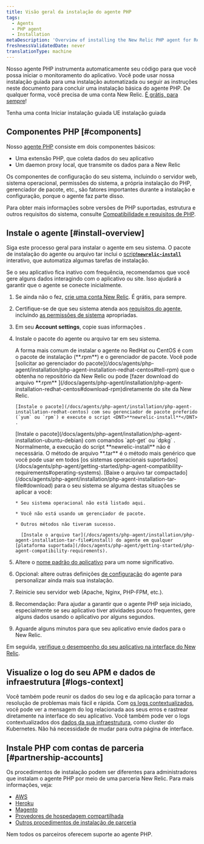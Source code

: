 ```yaml
---
title: Visão geral da instalação do agente PHP
tags:
  - Agents
  - PHP agent
  - Installation
metaDescription: 'Overview of installing the New Relic PHP agent for RedHat, CentOS, Ubuntu, or Debian, or for the tar archive.'
freshnessValidatedDate: never
translationType: machine
---
```


Nosso agente PHP instrumenta automaticamente seu código para que você possa iniciar o monitoramento do aplicativo. Você pode usar nossa instalação guiada para uma instalação automatizada ou seguir as instruções neste documento para concluir uma instalação básica do agente PHP. De qualquer forma, você precisa de uma conta New Relic. [É grátis, para sempre](/docs/accounts/accounts-billing/new-relic-one-pricing-billing/new-relic-one-pricing-billing/#how-pricing-works)!

<ButtonGroup>
  <ButtonLink role="button" to="https://newrelic.com/signup" variant="primary">
    Tenha uma conta
  </ButtonLink>

  <ButtonLink role="button" to="https://one.newrelic.com/launcher/nr1-core.settings?pane=eyJuZXJkbGV0SWQiOiJ0dWNzb24ucGxnLWluc3RydW1lbnQtZXZlcnl0aGluZyJ9&cards[0]=eyJuZXJkbGV0SWQiOiJzZXR1cC1uZXJkbGV0cy5zZXR1cC1waHAtaW50ZWdyYXRpb24iLCJhY2NvdW50SWQiOjI2NDA0MDl9&platform[accountId]=1" variant="primary">
    Iniciar instalação guiada
  </ButtonLink>

  <ButtonLink role="button" to="https://one.eu.newrelic.com/launcher/nr1-core.explorer?platform[accountId]=1&platform[$isFallbackTimeRange]=true&platform[timeRange][duration]=1800000&pane=eyJuZXJkbGV0SWQiOiJ0dWNzb24ucGxnLWluc3RydW1lbnQtZXZlcnl0aGluZyJ9&cards[0]=eyJuZXJkbGV0SWQiOiJzZXR1cC1uZXJkbGV0cy5zZXR1cC1waHAtaW50ZWdyYXRpb24iLCJhY2NvdW50SWQiOjI2NDA0MDl9&state=f79eeff7-ccd0-d779-67a7-62bbac6fc692" variant="primary">
    UE instalação guiada
  </ButtonLink>
</ButtonGroup>

## Componentes PHP [#components]

Nosso [agente PHP](/docs/agents/php-agent/getting-started/new-relic-php) consiste em dois componentes básicos:

* Uma extensão PHP, que coleta dados do seu aplicativo
* Um daemon proxy local, que transmite os dados para a New Relic

Os componentes de configuração do seu sistema, incluindo o servidor web, sistema operacional, permissões do sistema, a própria instalação do PHP, gerenciador de pacote, etc., são fatores importantes durante a instalação e configuração, porque o agente faz parte disso.

Para obter mais informações sobre versões de PHP suportadas, estrutura e outros requisitos do sistema, consulte [Compatibilidade e requisitos de PHP](/docs/agents/php-agent/getting-started/php-agent-compatibility-requirements).

## Instale o agente [#install-overview]

Siga este processo geral para instalar o agente em seu sistema. O pacote de instalação do agente ou arquivo tar inclui o [script<DNT>**`newrelic-install`**</DNT> ](/docs/agents/php-agent/installation/newrelic-install-script)interativo, que automatiza algumas tarefas de instalação.

<Callout variant="tip">
  Se o seu aplicativo fica inativo com frequência, recomendamos que você gere alguns dados interagindo com o aplicativo ou site. Isso ajudará a garantir que o agente se conecte inicialmente.
</Callout>

1. Se ainda não o fez, [crie uma conta New Relic](https://newrelic.com/signup). É grátis, para sempre.

2. Certifique-se de que seu sistema atenda aos [requisitos do agente](/docs/agents/php-agent/getting-started/php-agent-compatibility-requirements), incluindo [as permissões de sistema](/docs/agents/php-agent/getting-started/php-agent-compatibility-requirements#permissions) apropriadas.

3. Em seu <DNT>**Account settings**</DNT>, copie suas informações <InlinePopover type="licenseKey" />.

4. Instale o pacote do agente ou arquivo tar em seu sistema.

   <CollapserGroup>
     <Collapser id="install-redhat-centos" title="RedHat ou CentOS">
       A forma mais comum de instalar o agente no RedHat ou CentOS é com o pacote de instalação (<DNT>**.rpm**</DNT>) e o gerenciador de pacote. Você pode [solicitar ao gerenciador do pacote](/docs/agents/php-agent/installation/php-agent-installation-redhat-centos#tell-rpm) que o obtenha no repositório da New Relic ou pode [fazer download do arquivo <DNT>**.rpm**</DNT> ](/docs/agents/php-agent/installation/php-agent-installation-redhat-centos#download-rpm)diretamente do site da New Relic.

       [Instale o pacote](/docs/agents/php-agent/installation/php-agent-installation-redhat-centos) com seu gerenciador de pacote preferido (`yum` ou `rpm`) e execute o script <DNT>**newrelic-install**</DNT> .
     </Collapser>

     <Collapser id="intall-ubuntu-debian" title="Ubuntu ou Debian">
       [Instale o pacote](/docs/agents/php-agent/installation/php-agent-installation-ubuntu-debian) com comandos `apt-get` ou `dpkg` . Normalmente, a execução do script <DNT>**newrelic-install**</DNT> não é necessária.
     </Collapser>

     <Collapser id="install-tar" title="Arquivo alcatrão">
       O método de arquivo <DNT>**.tar**</DNT> é o método mais genérico que você pode usar em todos [os sistemas operacionais suportados](/docs/agents/php-agent/getting-started/php-agent-compatibility-requirements#operating-systems). [Baixe o arquivo tar compactado](/docs/agents/php-agent/installation/php-agent-installation-tar-file#download) para o seu sistema se alguma destas situações se aplicar a você:

       * Seu sistema operacional não está listado aqui.

       * Você não está usando um gerenciador de pacote.

       * Outros métodos não tiveram sucesso.

         [Instale o arquivo tar](/docs/agents/php-agent/installation/php-agent-installation-tar-file#install) do agente em qualquer [plataforma suportada](/docs/agents/php-agent/getting-started/php-agent-compatibility-requirements).
     </Collapser>
   </CollapserGroup>

5. Altere o [nome padrão do aplicativo](/docs/site/naming-your-application) para um nome significativo.

6. Opcional: altere outras definições [de configuração](/docs/agents/php-agent/configuration/php-agent-configuration) do agente para personalizar ainda mais sua instalação.

7. Reinicie seu servidor web (Apache, Nginx, PHP-FPM, etc.).

8. Recomendação: Para ajudar a garantir que o agente PHP seja iniciado, especialmente se seu aplicativo tiver atividades pouco frequentes, gere alguns dados usando o aplicativo por alguns segundos.

9. Aguarde alguns minutos para que seu aplicativo envie dados para o New Relic.

Em seguida, [verifique o desempenho do seu aplicativo na interface do New Relic](/docs/apm/applications-menu/monitoring/apm-overview-page).

<InstallFeedback />

## Visualize o log do seu APM e dados de infraestrutura [#logs-context]

Você também pode reunir os dados do seu log e da aplicação para tornar a resolução de problemas mais fácil e rápida. Com [os logs contextualizados](/docs/logs/logs-context/configure-logs-context-php/), você pode ver a mensagem do log relacionada aos seus erros e rastrear diretamente na interface do seu aplicativo. Você também pode ver o logs contextualizados dos [dados da sua infraestrutura](/docs/logs/forward-logs/forward-your-logs-using-infrastructure-agent/), como cluster do Kubernetes. Não há necessidade de mudar para outra página de interface.

## Instale PHP com contas de parceria [#partnership-accounts]

Os procedimentos de instalação podem ser diferentes para administradores que instalam o agente PHP por meio de uma parceria New Relic. Para mais informações, veja:

* [AWS](/docs/accounts-partnerships/partnerships/partner-based-installation/amazon-web-services-aws-users)
* [Heroku](/docs/agents/php-agent/installation/php-agent-heroku)
* [Magento](/docs/accounts-partnerships/partnerships/partner-based-installation/log-install-new-relic-partners#magento)
* [Provedores de hospedagem compartilhada](/docs/agents/php-agent/installation/install-php-agent-shared-hosting-service)
* [Outros procedimentos de instalação de parceria](/docs/accounts-partnerships/partnerships/partner-based-installation/log-install-new-relic-partners)

Nem todos os parceiros oferecem suporte ao agente PHP.